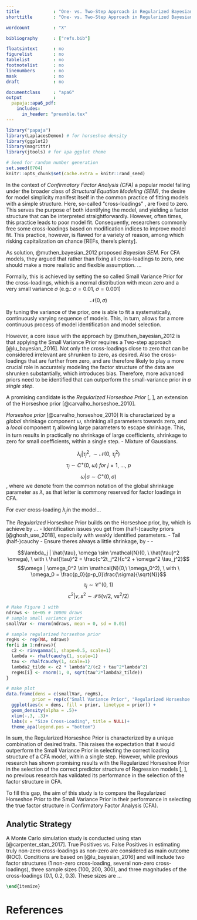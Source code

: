 ```yaml
---
title             : "One- vs. Two-Step Approach in Regularized Bayesian Structural Equation Modeling (SEM)"
shorttitle        : "One- vs. Two-Step Approach in Regularized Bayesian SEM"

wordcount         : "X"

bibliography      : ["refs.bib"]

floatsintext      : no
figurelist        : no
tablelist         : no
footnotelist      : no
linenumbers       : no
mask              : no
draft             : no

documentclass     : "apa6"
output            : 
  papaja::apa6_pdf:
    includes:
      in_header: "preamble.tex"
---
```


```{=tex}
% move text to bottom of page
\vfill
Research Proposal \\
Michael Koch (6412157)\\
Methodology and Statistics for the Behavioral, Biomedical, and Social Sciences \\
Supervisor: Dr. Sara van Erp \\ 
Email: j.m.b.koch@students.uu.nl \\
Word Count: 750 \\
Intented Journal of Publication: Structural Equation Modeling

% make page numbers start from second page 
\pagenumbering{arabic}
\setcounter{page}{0}
\thispagestyle{empty}
% make page numbers from second page 
\pagestyle{plain}
```

```r
library("papaja")
library(LaplacesDemon) # for horseshoe density 
library(ggplot2)
library(magrittr)
library(jtools) # for apa ggplot theme
```

```r
# Seed for random number generation
set.seed(0704)
knitr::opts_chunk$set(cache.extra = knitr::rand_seed)
```

\clearpage


In the context of *Confirmatory Factor Analysis (CFA)* a popular model falling under the broader class of *Structural Equation Modeling (SEM)*, the desire for model simplicity manifest itself in the common practice of fitting models with a simple structure. Here, so-called "cross-loadings" , are fixed to zero. This serves the purpose of both identifying the model, and yielding a factor structure that can be interpreted straightforwardly. However, often times, this practice leads to poor model fit. Consequently, researchers commonly free some cross-loadings based on modification indices to improve model fit. This practice, however, is flawed for a variety of reason, among which risking capitalization on chance [REFs, there's plenty].

As solution, @muthen_bayesian_2012 proposed *Bayesian SEM*. For CFA models, they argued that rather than fixing all cross-loadings to zero, one should make a more realistic and flexible assumption. ... 

Formally, this is achieved by setting the so called Small Variance Prior for the cross-loadings, which is a normal distribution with mean zero and a very small variance $\sigma$ (e.g.: $\sigma = 0.01, \  \sigma = 0.001$)


$$\mathcal{N}(0, \sigma)$$


  By tuning the variance of the prior, one is able to fit a systematically, continuously varying sequence of models. This, in turn,  allows for a more continuous process of model identification and model selection. 

  However, a core issue with the approach by @muthen_bayesian_2012 is that applying the Small Variance Prior requires a Two-step approach [@lu_bayesian_2016]. Not only the cross-loadings close to zero that can be considered irrelevant are shrunken to zero, as desired.  Also the cross-loadings that are further from zero, and are therefore likely to play a more crucial role in accurately modeling the factor structure of the data are shrunken substantially, which introduces bias.  Therefore, more advanced priors need to be identified that can outperform the small-variance prior *in a single step*. 


A promising candidate is the *Regularized Horseshoe Prior* [, ], an extension of the Horseshoe prior [@carvalho_horseshoe_2010]. 

*Horseshoe prior* [@carvalho_horseshoe_2010] It is charactarized by a *global* shrinkage component $\omega$, shrinking all parameters towards zero, and a  *local* component $\tau_j$ allowing large parameters to escape shrinkage. This, in turn results in practically no shrinkage of large coefficients, shrinkage to zero for small coefficients, within a single step. 
- Mixture of Gaussians.

$$\lambda_j | \tau^2_j, \sim \mathcal{N}(0, \ \tau^2_j )$$
$$\tau_j \sim C^+(0, \ \omega) \ for \ j = 1, \ ..., \ p$$ 
$$\omega| \sigma \sim C^+(0, \sigma)$$
, where we denote from the common notation of the global shrinkage parameter as $\lambda$, as that letter is commony reserved for factor loadings in CFA.

For ever cross-loading $\lambda_j$in the model...

The *Regularized* Horseshoe Prior builds on the Horseshoe prior, by, which is achieve by ... 
 - Identification issues you get from (half-)cauchy priors [@ghosh_use_2018], especially with weakly identified parameters. 
     - Tail (half-)cauchy 
  - Ensure theres always a little shrinkage, by 
- 
-


$$\lambda_j | \hat{\tau}, \omega \sim \mathcal{N}(0, \ \hat{\tau}^2 \omega), \ with \ \hat{\tau}^2 = \frac{c^2t_j^2}{c^2 + \omega^2 \tau_j^2}$$
$$\omega | \omega_0^2 \sim \mathcal{N}(0,\  \omega_0^2), \ with \  \omega_0 = \frac{p_0}{p-p_0}\frac{\sigma}{\sqrt{N}}$$
$$\tau_j \sim \mathcal{C^+}(0, \ 1)$$
$$c^2 | \nu, s^2 \sim \mathcal{IG}(\nu/2, \  \nu s^2/2)$$


```r
# Make Figure 1 with 
ndraws <- 1e+05 # 10000 draws
# sample small variance prior
smallVar <- rnorm(ndraws, mean = 0, sd = 0.01)

# sample regularized horseshoe prior
regHs <- rep(NA, ndraws)
for(i in 1:ndraws){
  c2 <- rinvgamma(1, shape=0.5, scale=1)
  lambda <- rhalfcauchy(1, scale=1)
  tau <- rhalfcauchy(1, scale=1)
  lambda2_tilde <- c2 * lambda^2/(c2 + tau^2*lambda^2)
  regHs[i] <- rnorm(1, 0, sqrt(tau^2*lambda2_tilde))
}

# make plot
data.frame(dens = c(smallVar, regHs), 
          prior = rep(c("Small Variance Prior", "Regularized Horseshoe Prior"), each = 1e+05)) %>% 
  ggplot(aes(x = dens, fill = prior, linetype = prior)) + 
  geom_density(alpha = .5)+
  xlim(-.3, .3)+
  labs(x = "Size Cross-Loading", title = NULL)+
  theme_apa(legend.pos = "bottom")
```

In sum, the Regularized Horseshoe Prior is characterized by a unique combination of desired traits. This raises the expectation that it would outperform the Small Variance Prior in selecting the correct loading structure of a CFA model, within a single step. However, while previous research has shown promising results with the Regularized Horseshoe Prior in the selection of the correct predictor structure of Regression models [, ], no previous research has validated its performance in the selection of the factor structure in CFA. 

To fill this gap, the aim of this study is to compare the Regularized Horseshoe Prior to the Small Variance Prior in their performance in selecting the true factor structure in Confirmatory Factor Analysis (CFA). 


## Analytic Strategy

A Monte Carlo simulation study is conducted using stan [@carpenter_stan_2017]. 
True Positives vs. False Positives in estimating truly non-zero cross-loadings as non-zero are considered as main outcome (ROC).
Conditions are based on [@lu_bayesian_2016] and will include two factor structures (1 non-zero cross-loading, several non-zero cross-loadings), three sample sizes (100, 200, 300), and three magnitudes of the cross-loadings (0.1, 0.2, 0.3). These sizes are ...

\clearpage

```tex
\end{itemize}
```

# References

\begingroup
\setlength{\parindent}{-0.5in}
\setlength{\leftskip}{0.5in}

<div id="refs" custom-style="Bibliography"></div>
\endgroup
